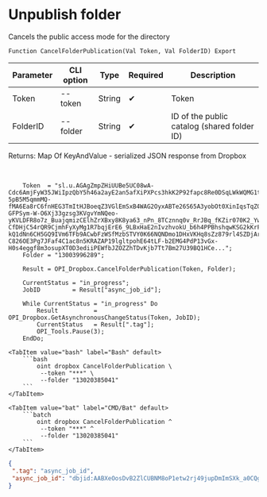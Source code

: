 ﻿---
sidebar_position: 2
description: Unpublish folder and other functions to work with Dropbox in the Open Integration Package, a free open-source integration library for 1C:Enterprise 8, OneScript and CLI
keywords: [1C, 1С, 1С:Enterprise, 1С:Enterprise 8.3, API, Integration, Services, Exchange, OneScript, CLI, Dropbox]
---


# Unpublish folder
 Cancels the public access mode for the directory



`Function CancelFolderPublication(Val Token, Val FolderID) Export`

  | Parameter | CLI option | Type | Required | Description |
  |-|-|-|-|-|
  | Token | --token | String | &#x2714; | Token |
  | FolderID | --folder | String | &#x2714; | ID of the public catalog (shared folder ID) |

  
  Returns:  Map Of KeyAndValue - serialized JSON response from Dropbox

<br/>



```bsl title="1C:Enterprise/OneScript code example"
    Token  = "sl.u.AGAgZmpZHiUUBe5UC08wA-Cdc6AmjFyW35JWiIpzQbY5h46a2ayE2an5afXiPXPcs3hkK2P92fapc8Re0DSqLWkWQMG1tk9f8DFhJAvPOGqKkVmXUR4JiQlWY1eSnVml2mTRHLbJ4I__zTSqueR83vGYoJoPUShTBxDuvgmnaVTS8xVjIbXB3FfskBNmwn-5pB5M5qmmMQ-fMA6Ea8rC6fnHEG3TmItHJBoeqZ3VGlEmSxB4WAG2OyxABTe26S65A3yobOt0XinIqsTqZGgQL-GFPSym-W-O6Xj33gzsg3KVgvYmNQeo-yKVLDFR8o7z_BuajqmizCElhZrXBxy8K8ya63_nPn_8TCznnq0v_RrJBq_fKZir070K2_Yw4jeF5oiuJhn-CfDHjC54rQR9CjmhFyXyMg1R7bqjErE6_9LBxHaE2nIvzhvokU_b6h4PPBhshqwKSG2kKrFqB2RZUPcC9Uz4y7iTTFegAA_K8sdgIe5-kQ1dNn6CH5GQ9IVm6TFb9ACwbFzWSfMzbSTVY0K66NQNDmo1DHxVKHq8sZz879rl4SZDjAryojLmvwRktsMyLfskLiRM7zCABB6fSDMPFjJCm7_QP1lPajpNu-C826OE3Pg7JFaf4C1ac8n5KRAZAP19lgltpohE64tLF-b2EMG4PdP13vGx-H0s4eggf8m3osupXT0D3ediiPEWfbJZOZZhTDvKjb7Tt7Bm27U39BQ1HCe...";
    Folder = "13003996289";

    Result = OPI_Dropbox.CancelFolderPublication(Token, Folder);

    CurrentStatus = "in_progress";
    JobID         = Result["async_job_id"];

    While CurrentStatus = "in_progress" Do
        Result          = OPI_Dropbox.GetAsynchronousChangeStatus(Token, JobID);
        CurrentStatus   = Result[".tag"];
        OPI_Tools.Pause(3);
    EndDo;
```
 

 <Tabs>
  
    <TabItem value="bash" label="Bash" default>
        ```bash
            oint dropbox CancelFolderPublication \
             --token "***" \
             --folder "13020385041"
        ```
    </TabItem>
  
    <TabItem value="bat" label="CMD/Bat" default>
        ```batch
            oint dropbox CancelFolderPublication ^
             --token "***" ^
             --folder "13020385041"
        ```
    </TabItem>
</Tabs>


```json title="Result"
{
 ".tag": "async_job_id",
 "async_job_id": "dbjid:AABXeOosDvB2ZlCUBNM8oP1etw2rj49jupDmImSXk_a0CQg8eu6iVPCflhKOCoxJBRSRQvFo4w-8aJV_QBaie959"
}
```
